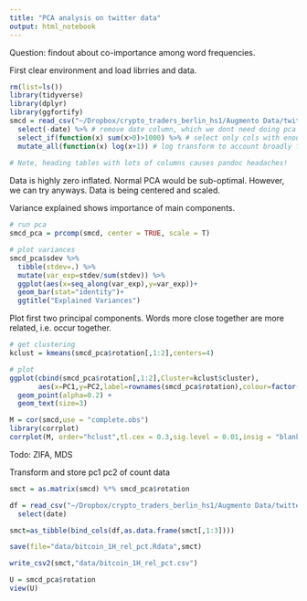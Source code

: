 ```yaml
---
title: "PCA analysis on twitter data"
output: html_notebook
---
```


Question: findout about co-importance among word frequencies.

First clear environment and load librries and data.
```r
rm(list=ls())
library(tidyverse)
library(dplyr)
library(ggfortify)
smcd = read_csv("~/Dropbox/crypto_traders_berlin_hs1/Augmento Data/twitter/bitcoin_1H_rel.csv") %>% 
  select(-date) %>% # remove date column, which we dont need doing pca
  select_if(function(x) sum(x>0)>1000) %>% # select only cols with enough data
  mutate_all(function(x) log(x+1)) # log transform to account broadly for count data
  
# Note, heading tables with lots of columns causes pandoc headaches!

```

Data is highly zero inflated. Normal PCA would be sub-optimal. However, we can try anyways. Data is being centered and scaled.

Variance explained shows importance of main components.

```r
# run pca
smcd_pca = prcomp(smcd, center = TRUE, scale = T)

# plot variances
smcd_pca$sdev %>% 
  tibble(stdev=.) %>%
  mutate(var_exp=stdev/sum(stdev)) %>%
  ggplot(aes(x=seq_along(var_exp),y=var_exp))+
  geom_bar(stat="identity")+
  ggtitle("Explained Variances")
```

Plot first two principal components. Words more close together are more related, i.e. occur together.
```r
# get clustering
kclust = kmeans(smcd_pca$rotation[,1:2],centers=4)

# plot
ggplot(cbind(smcd_pca$rotation[,1:2],Cluster=kclust$cluster),
       aes(x=PC1,y=PC2,label=rownames(smcd_pca$rotation),colour=factor(Cluster))) +
  geom_point(alpha=0.2) + 
  geom_text(size=3)
```

```r
M = cor(smcd,use = "complete.obs")
library(corrplot)
corrplot(M, order="hclust",tl.cex = 0.3,sig.level = 0.01,insig = "blank", addgrid.col = NULL)

```


Todo: ZIFA, MDS

Transform and store pc1 pc2 of count data

```r
smct = as.matrix(smcd) %*% smcd_pca$rotation

df = read_csv("~/Dropbox/crypto_traders_berlin_hs1/Augmento Data/twitter/bitcoin_1H.csv") %>% 
  select(date)

smct=as_tibble(bind_cols(df,as.data.frame(smct[,1:3])))

save(file="data/bitcoin_1H_rel_pct.Rdata",smct)

write_csv2(smct,"data/bitcoin_1H_rel_pct.csv")

U = smcd_pca$rotation
view(U)
```

